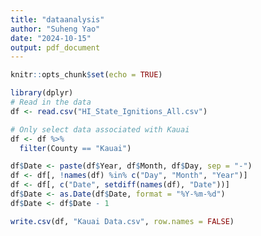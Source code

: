 ```yaml
---
title: "dataanalysis"
author: "Suheng Yao"
date: "2024-10-15"
output: pdf_document
---
```


```r
knitr::opts_chunk$set(echo = TRUE)
```

```r
library(dplyr)
# Read in the data
df <- read.csv("HI_State_Ignitions_All.csv")

# Only select data associated with Kauai
df <- df %>%
  filter(County == "Kauai")
```
```r
df$Date <- paste(df$Year, df$Month, df$Day, sep = "-")
df <- df[, !names(df) %in% c("Day", "Month", "Year")]
df <- df[, c("Date", setdiff(names(df), "Date"))]
df$Date <- as.Date(df$Date, format = "%Y-%m-%d")
df$Date <- df$Date - 1
```
```r
write.csv(df, "Kauai Data.csv", row.names = FALSE)
```

